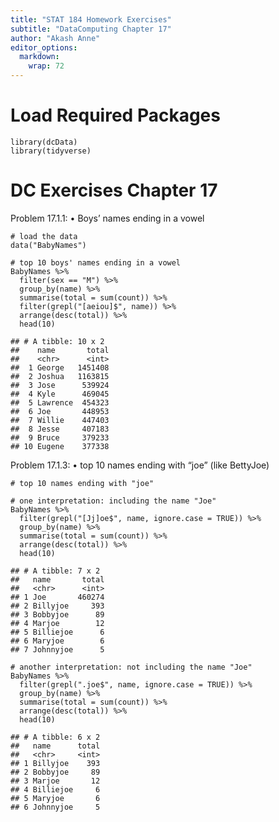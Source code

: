 ```yaml
---
title: "STAT 184 Homework Exercises" 
subtitle: "DataComputing Chapter 17"
author: "Akash Anne"
editor_options: 
  markdown: 
    wrap: 72
---
```


# **Load Required Packages**

    library(dcData)
    library(tidyverse)

# DC Exercises Chapter 17

Problem 17.1.1: 
• Boys' names ending in a vowel

<!-- -->

    # load the data
    data("BabyNames")

    # top 10 boys' names ending in a vowel
    BabyNames %>%
      filter(sex == "M") %>%
      group_by(name) %>%
      summarise(total = sum(count)) %>%
      filter(grepl("[aeiou]$", name)) %>%
      arrange(desc(total)) %>%
      head(10)

    ## # A tibble: 10 x 2
    ##    name       total
    ##    <chr>      <int>
    ##  1 George   1451408
    ##  2 Joshua   1163815
    ##  3 Jose      539924
    ##  4 Kyle      469045
    ##  5 Lawrence  454323
    ##  6 Joe       448953
    ##  7 Willie    447403
    ##  8 Jesse     407183
    ##  9 Bruce     379233
    ## 10 Eugene    377338

Problem 17.1.3: 
• top 10 names ending with "joe" (like BettyJoe)

    # top 10 names ending with "joe" 

    # one interpretation: including the name "Joe" 
    BabyNames %>%
      filter(grepl("[Jj]oe$", name, ignore.case = TRUE)) %>%
      group_by(name) %>%
      summarise(total = sum(count)) %>%
      arrange(desc(total)) %>%
      head(10)

    ## # A tibble: 7 x 2
    ##   name       total
    ##   <chr>      <int>
    ## 1 Joe       460274
    ## 2 Billyjoe     393
    ## 3 Bobbyjoe      89
    ## 4 Marjoe        12
    ## 5 Billiejoe      6
    ## 6 Maryjoe        6
    ## 7 Johnnyjoe      5

    # another interpretation: not including the name "Joe" 
    BabyNames %>%
      filter(grepl(".joe$", name, ignore.case = TRUE)) %>%
      group_by(name) %>%
      summarise(total = sum(count)) %>%
      arrange(desc(total)) %>%
      head(10)

    ## # A tibble: 6 x 2
    ##   name      total
    ##   <chr>     <int>
    ## 1 Billyjoe    393
    ## 2 Bobbyjoe     89
    ## 3 Marjoe       12
    ## 4 Billiejoe     6
    ## 5 Maryjoe       6
    ## 6 Johnnyjoe     5

